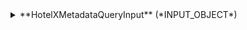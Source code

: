 
<details>
  <summary>
  **HotelXMetadataQueryInput** (*INPUT_OBJECT*)  
  
  </summary>
  
    <details style={{ pointerEvents: "none" }}>
      <summary>
      **supplierCodes**&nbsp;<span class="required"> *</span>&nbsp; (*ID*)  
      Indicates the supplier code  
      </summary>
    </details>
  
</details>
